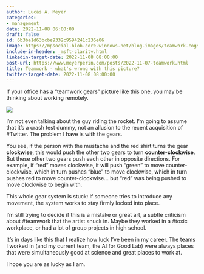 ```yaml
---
author: Lucas A. Meyer
categories:
- management
date: 2022-11-08 06:00:00
draft: false
id: 6b3ba1d63bcbe9332c9594241c236e06
image: https://mpsocial.blob.core.windows.net/blog-images/teamwork-cogs.jpg
include-in-header: _msft-clarity.html
linkedin-target-date: 2022-11-08 08:00:00
post-url: https://www.meyerperin.com/posts/2022-11-07-teamwork.html
title: Teamwork - what's wrong with this picture?
twitter-target-date: 2022-11-08 08:00:00
---
```


If your office has a "teamwork gears" picture like this one, you may be thinking about working remotely.

![](https://mpsocial.blob.core.windows.net/blog-images/teamwork-cogs.jpg)

I'm not even talking about the guy riding the rocket. I'm going to assume that it's a crash test dummy, not an allusion to the recent acquisition of #Twitter. The problem I have is with the gears.

You see, if the person with the mustache and the red shirt turns the gear **clockwise**, this would push the other two gears to turn **counter-clockwise**. But these other two gears push each other in opposite directions. For example, if "red" moves clockwise, it will push "green" to move counter-clockwise, which in turn pushes "blue" to move clockwise, which in turn pushes red to move counter-clockwise... but "red" was being pushed to move clockwise to begin with. 

This whole gear system is stuck: if someone tries to introduce any movement, the system works to stay firmly locked into place.

I'm still trying to decide if this is a mistake or great art, a subtle criticism about #teamwork that the artist snuck in. Maybe they worked in a #toxic workplace, or had a lot of group projects in high school.

It's in days like this that I realize how luck I've been in my career. The teams I worked in (and my current team, the AI for Good Lab) were always places that were simultaneously good at science and great places to work at. 

I hope you are as lucky as I am.